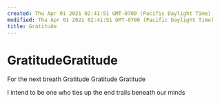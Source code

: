```yaml
---
created: Thu Apr 01 2021 02:41:51 GMT-0700 (Pacific Daylight Time)
modified: Thu Apr 01 2021 02:41:51 GMT-0700 (Pacific Daylight Time)
title: Gratitude
---
```

# GratitudeGratitude
For the next breath
Gratitude
Gratitude
Gratitude

I intend to be one who ties up the end trails beneath our minds
